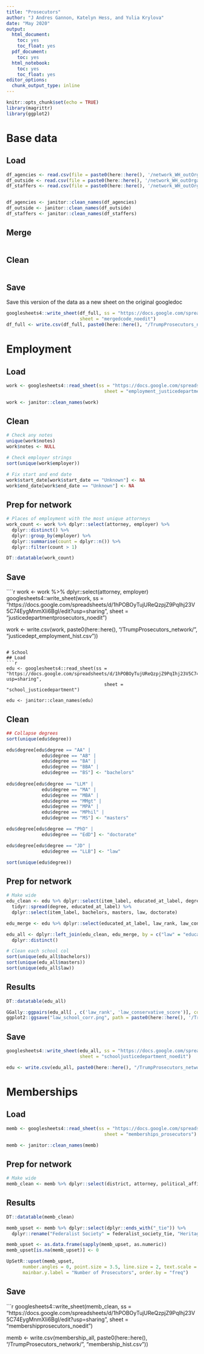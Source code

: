 ```yaml
---
title: "Prosecutors"
author: "J Andres Gannon, Katelyn Hess, and Yulia Krylova"
date: "May 2020"
output:
  html_document:
    toc: yes
    toc_float: yes
  pdf_document:
    toc: yes
  html_notebook:
    toc: yes
    toc_float: yes
editor_options:
  chunk_output_type: inline
---
```


```r
knitr::opts_chunk$set(echo = TRUE)
library(magrittr)
library(ggplot2)
```

# Base data
## Load
```r
df_agencies <- read.csv(file = paste0(here::here(), '/network_WH_outOrganisations/trumptown_data-store_1019/agencies.csv'))
df_outside <- read.csv(file = paste0(here::here(), '/network_WH_outOrganisations/trumptown_data-store_1019/outside_government_positions.csv'))
df_staffers <- read.csv(file = paste0(here::here(), '/network_WH_outOrganisations/trumptown_data-store_1019/staffers.csv'))


df_agencies <- janitor::clean_names(df_agencies)
df_outside <- janitor::clean_names(df_outside)
df_staffers <- janitor::clean_names(df_staffers)
```

## Merge
```r

```

## Clean
```r

```

## Save
Save this version of the data as a new sheet on the original googledoc
```r
googlesheets4::write_sheet(df_full, ss = "https://docs.google.com/spreadsheets/d/1hPOBOyTujUReQzpjZ9PqIhj23V5C74EygMnmXIi6BgI/edit?usp=sharing",
                           sheet = "mergedcode_noedit")
df_full <- write.csv(df_full, paste0(here::here(), "/TrumpProsecutors_network/", "wikidata_list.csv"))
```

# Employment
## Load
```r
work <- googlesheets4::read_sheet(ss = "https://docs.google.com/spreadsheets/d/1hPOBOyTujUReQzpjZ9PqIhj23V5C74EygMnmXIi6BgI/edit?usp=sharing",
                                    sheet = "employment_justicedepartment")

work <- janitor::clean_names(work)
```

## Clean
```r
# Check any notes
unique(work$notes)
work$notes <- NULL

# Check employer strings
sort(unique(work$employer))

# Fix start and end date
work$start_date[work$start_date == "Unknown"] <- NA
work$end_date[work$end_date == "Unknown"] <- NA
```

## Prep for network
```r
# Places of employment with the most unique attorneys
work_count <- work %>% dplyr::select(attorney, employer) %>%
  dplyr::distinct() %>%
  dplyr::group_by(employer) %>%
  dplyr::summarise(count = dplyr::n()) %>%
  dplyr::filter(count > 1)

DT::datatable(work_count)
```

## Save
````r
work <- work %>% dplyr::select(attorney, employer)
googlesheets4::write_sheet(work, ss = "https://docs.google.com/spreadsheets/d/1hPOBOyTujUReQzpjZ9PqIhj23V5C74EygMnmXIi6BgI/edit?usp=sharing",
                           sheet = "justicedepartmentprosecutors_noedit")

work <- write.csv(work, paste0(here::here(), "/TrumpProsecutors_network/", "justicedept_employment_hist.csv"))
```

# School
## Load
```r
edu <- googlesheets4::read_sheet(ss = "https://docs.google.com/spreadsheets/d/1hPOBOyTujUReQzpjZ9PqIhj23V5C74EygMnmXIi6BgI/edit?usp=sharing",
                                    sheet = "school_justicedepartment")

edu <- janitor::clean_names(edu)
```

## Clean
```r
## Collapse degrees
sort(unique(edu$degree))

edu$degree[edu$degree == "AA" |
             edu$degree == "AB" |
             edu$degree == "BA" |
             edu$degree == "BBA" |
             edu$degree == "BS"] <- "bachelors"
 
edu$degree[edu$degree == "LLM" |
             edu$degree == "MA" |
             edu$degree == "MBA" |
             edu$degree == "MMgt" |
             edu$degree == "MPA" |
             edu$degree == "MPhil" |
             edu$degree == "MS"] <- "masters"

edu$degree[edu$degree == "PhD" |
             edu$degree == "EdD"] <- "doctorate"

edu$degree[edu$degree == "JD" |
             edu$degree == "LLB"] <- "law"

sort(unique(edu$degree))
```

## Prep for network
```r
# Make wide
edu_clean <- edu %>% dplyr::select(item_label, educated_at_label, degree) %>%
  tidyr::spread(degree, educated_at_label) %>%
  dplyr::select(item_label, bachelors, masters, law, doctorate)

edu_merge <- edu %>% dplyr::select(educated_at_label, law_rank, law_conservative_score)

edu_all <- dplyr::left_join(edu_clean, edu_merge, by = c("law" = "educated_at_label")) %>%
  dplyr::distinct()

# Clean each school col
sort(unique(edu_all$bachelors))
sort(unique(edu_all$masters))
sort(unique(edu_all$law))
```

## Results
```r
DT::datatable(edu_all)

GGally::ggpairs(edu_all[ , c('law_rank', 'law_conservative_score')], columnLabels = c("Law School Rank", "Law School Conservatism"))
ggplot2::ggsave("law_school_corr.png", path = paste0(here::here(), '/TrumpProsecutors_network'))
```

## Save
```r
googlesheets4::write_sheet(edu_all, ss = "https://docs.google.com/spreadsheets/d/1hPOBOyTujUReQzpjZ9PqIhj23V5C74EygMnmXIi6BgI/edit?usp=sharing",
                           sheet = "schooljusticedepartment_noedit")

edu <- write.csv(edu_all, paste0(here::here(), "/TrumpProsecutors_network/", "justicedept_edu_hist.csv"))
```

# Memberships
## Load
```r
memb <- googlesheets4::read_sheet(ss = "https://docs.google.com/spreadsheets/d/1hPOBOyTujUReQzpjZ9PqIhj23V5C74EygMnmXIi6BgI/edit?usp=sharing",
                                    sheet = "memberships_prosecutors")

memb <- janitor::clean_names(memb)
```

## Prep for network
```r
# Make wide
memb_clean <- memb %>% dplyr::select(district, attorney, political_affiliation, dplyr::ends_with("_tie"))
```

## Results
```r
DT::datatable(memb_clean)

memb_upset <- memb %>% dplyr::select(dplyr::ends_with("_tie")) %>%
  dplyr::rename("Federalist Society" = federalist_society_tie, "Heritage Foundation" = heritage_foundation_tie, "NRA" = national_rifle_association_tie, "American Center for Law and Justice" = american_center_for_law_and_justice_tie, "Republican National Lawyers Association" = republican_national_lawyers_association_tie, "Christian Legal Society" = christian_legal_society_bar_association_tie)

memb_upset <- as.data.frame(sapply(memb_upset, as.numeric))
memb_upset[is.na(memb_upset)] <- 0

UpSetR::upset(memb_upset,
      number.angles = 0, point.size = 3.5, line.size = 2, text.scale = 2,
      mainbar.y.label = "Number of Prosecutors", order.by = "freq")
```

## Save
```r
googlesheets4::write_sheet(memb_clean, ss = "https://docs.google.com/spreadsheets/d/1hPOBOyTujUReQzpjZ9PqIhj23V5C74EygMnmXIi6BgI/edit?usp=sharing",
                           sheet = "membershipprosecutors_noedit")

memb <- write.csv(membership_all, paste0(here::here(), "/TrumpProsecutors_network/", "membership_hist.csv"))